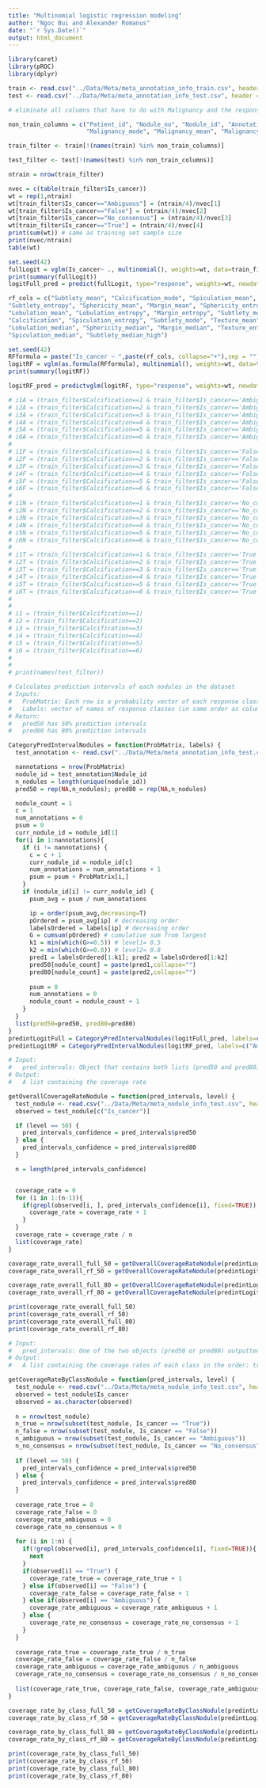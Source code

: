 ```yaml
---
title: "Multinomial logistic regression modeling"
author: "Ngoc Bui and Alexander Romanus"
date: "`r Sys.Date()`"
output: html_document
---
```




```r
library(caret)
library(pROC)
library(dplyr)

train <- read.csv("../Data/Meta/meta_annotation_info_train.csv", header = TRUE)
test <- read.csv("../Data/Meta/meta_annotation_info_test.csv", header = TRUE)

# eliminate all columns that have to do with Malignancy and the response var

non_train_columns = c("Patient_id", "Nodule_no", "Nodule_id", "Annotation_no", "Malignancy_median", "Malignancy_median_high", "Malignancy_entropy",
                      "Malignancy_mode", "Malignancy_mean", "Malignancy")

train_filter <- train[!(names(train) %in% non_train_columns)]

test_filter <- test[!(names(test) %in% non_train_columns)]

```



```r
ntrain = nrow(train_filter)

nvec = c(table(train_filter$Is_cancer))
wt = rep(1,ntrain)
wt[train_filter$Is_cancer=="Ambiguous"] = (ntrain/4)/nvec[1]
wt[train_filter$Is_cancer=="False"] = (ntrain/4)/nvec[2]
wt[train_filter$Is_cancer=="No_consensus"] = (ntrain/4)/nvec[3]
wt[train_filter$Is_cancer=="True"] = (ntrain/4)/nvec[4]
print(sum(wt)) # same as training set sample size
print(nvec/ntrain)
table(wt)
```
```r
set.seed(42)
fullLogit = vglm(Is_cancer~ ., multinomial(), weights=wt, data=train_filter)
print(summary(fullLogit))
logitFull_pred = predict(fullLogit, type="response", weights=wt, newdata=test_filter)
```



```r
rf_cols = c("Subtlety_mean", "Calcification_mode", "Spiculation_mean", 
"Subtlety_entropy", "Sphericity_mean", "Margin_mean", "Sphericity_entropy", 
"Lobulation_mean", "Lobulation_entropy", "Margin_entropy", "Subtlety_median", 
"Calcification", "Spiculation_entropy", "Subtlety_mode", "Texture_mean", 
"Lobulation_median", "Sphericity_median", "Margin_median", "Texture_entropy", 
"Spiculation_median", "Subtlety_median_high")

set.seed(42)
RFformula = paste("Is_cancer ~ ",paste(rf_cols, collapse="+"),sep = "")
logitRF = vglm(as.formula(RFformula), multinomial(), weights=wt, data=train_filter)
print(summary(logitRF))

logitRF_pred = predictvglm(logitRF, type="response", weights=wt, newdata=test_filter)
```

```r
# i1A = (train_filter$Calcification==1 & train_filter$Is_cancer=='Ambiguous')
# i2A = (train_filter$Calcification==2 & train_filter$Is_cancer=='Ambiguous')
# i3A = (train_filter$Calcification==3 & train_filter$Is_cancer=='Ambiguous')
# i4A = (train_filter$Calcification==4 & train_filter$Is_cancer=='Ambiguous')
# i5A = (train_filter$Calcification==5 & train_filter$Is_cancer=='Ambiguous')
# i6A = (train_filter$Calcification==6 & train_filter$Is_cancer=='Ambiguous')
# 
# i1F = (train_filter$Calcification==1 & train_filter$Is_cancer=='False')
# i2F = (train_filter$Calcification==2 & train_filter$Is_cancer=='False')
# i3F = (train_filter$Calcification==3 & train_filter$Is_cancer=='False')
# i4F = (train_filter$Calcification==4 & train_filter$Is_cancer=='False')
# i5F = (train_filter$Calcification==5 & train_filter$Is_cancer=='False')
# i6F = (train_filter$Calcification==6 & train_filter$Is_cancer=='False')
# 
# i1N = (train_filter$Calcification==1 & train_filter$Is_cancer=='No_consensus')
# i2N = (train_filter$Calcification==2 & train_filter$Is_cancer=='No_consensus')
# i3N = (train_filter$Calcification==3 & train_filter$Is_cancer=='No_consensus')
# i4N = (train_filter$Calcification==4 & train_filter$Is_cancer=='No_consensus')
# i5N = (train_filter$Calcification==5 & train_filter$Is_cancer=='No_consensus')
# i6N = (train_filter$Calcification==6 & train_filter$Is_cancer=='No_consensus')
# 
# i1T = (train_filter$Calcification==1 & train_filter$Is_cancer=='True')
# i2T = (train_filter$Calcification==2 & train_filter$Is_cancer=='True')
# i3T = (train_filter$Calcification==3 & train_filter$Is_cancer=='True')
# i4T = (train_filter$Calcification==4 & train_filter$Is_cancer=='True')
# i5T = (train_filter$Calcification==5 & train_filter$Is_cancer=='True')
# i6T = (train_filter$Calcification==6 & train_filter$Is_cancer=='True')
# 
# 
# i1 = (train_filter$Calcification==1)
# i2 = (train_filter$Calcification==2)
# i3 = (train_filter$Calcification==3)
# i4 = (train_filter$Calcification==4)
# i5 = (train_filter$Calcification==5)
# i6 = (train_filter$Calcification==6)
# 
# 
# print(names(test_filter))


```



```r
# Calculates prediction intervals of each nodules in the dataset
# Inputs:
#   ProbMatrix: Each row is a probability vector of each response class for a given annotation
#   Labels: vector of names of response classes (in same order as columns of the ProbMatrix)
# Return:
#   pred50 has 50% prediction intervals
#   pred80 has 80% prediction intervals

CategoryPredIntervalNodules = function(ProbMatrix, labels) { 
  test_annotation <- read.csv("../Data/Meta/meta_annotation_info_test.csv", header = TRUE)

  nannotations = nrow(ProbMatrix)
  nodule_id = test_annotation$Nodule_id
  n_nodules = length(unique(nodule_id))
  pred50 = rep(NA,n_nodules); pred80 = rep(NA,n_nodules)

  nodule_count = 1
  c = 1
  num_annotations = 0
  psum = 0
  curr_nodule_id = nodule_id[1]
  for(i in 1:nannotations){
    if (i != nannotations) {
      c = c + 1
      curr_nodule_id = nodule_id[c]
      num_annotations = num_annotations + 1
      psum = psum + ProbMatrix[i,]
    }
    if (nodule_id[i] != curr_nodule_id) {
      psum_avg = psum / num_annotations

      ip = order(psum_avg,decreasing=T)
      pOrdered = psum_avg[ip] # decreasing order
      labelsOrdered = labels[ip] # decreasing order
      G = cumsum(pOrdered) # cumulative sum from largest
      k1 = min(which(G>=0.5)) # level1= 0.5
      k2 = min(which(G>=0.8)) # level2= 0.8
      pred1 = labelsOrdered[1:k1]; pred2 = labelsOrdered[1:k2]
      pred50[nodule_count] = paste(pred1,collapse="")
      pred80[nodule_count] = paste(pred2,collapse="") 
      
      psum = 0
      num_annotations = 0
      nodule_count = nodule_count + 1
    }
  }
  list(pred50=pred50, pred80=pred80)
}
predintLogitFull = CategoryPredIntervalNodules(logitFull_pred, labels=c("Ambiguous","False","No_consensus", "True"))
predintLogitRF = CategoryPredIntervalNodules(logitRF_pred, labels=c("Ambiguous","False","No_consensus", "True"))
```

```r
# Input:
#   pred_intervals: Object that contains both lists (pred50 and pred80) outputted by CategoryPredIntervalNodules()
# Output:
#   A list containing the coverage rate

getOverallCoverageRateNodule = function(pred_intervals, level) {
  test_nodule <- read.csv("../Data/Meta/meta_nodule_info_test.csv", header = TRUE)
  observed = test_nodule[c("Is_cancer")]

  if (level == 50) {
    pred_intervals_confidence = pred_intervals$pred50
  } else {
    pred_intervals_confidence = pred_intervals$pred80
  }

  n = length(pred_intervals_confidence)


  coverage_rate = 0
  for (i in 1:(n-1)){
    if(grepl(observed[i, ], pred_intervals_confidence[i], fixed=TRUE)) {
      coverage_rate = coverage_rate + 1
    }
  }
  coverage_rate = coverage_rate / n
  list(coverage_rate)
}

coverage_rate_overall_full_50 = getOverallCoverageRateNodule(predintLogitFull, 50)
coverage_rate_overall_rf_50 = getOverallCoverageRateNodule(predintLogitRF, 50)

coverage_rate_overall_full_80 = getOverallCoverageRateNodule(predintLogitFull, 80)
coverage_rate_overall_rf_80 = getOverallCoverageRateNodule(predintLogitRF, 80)

print(coverage_rate_overall_full_50)
print(coverage_rate_overall_rf_50)
print(coverage_rate_overall_full_80)
print(coverage_rate_overall_rf_80)
```




```r
# Input:
#   pred_intervals: One of the two objects (pred50 or pred80) outputted by CategoryPredIntervalNodules()
# Output:
#   A list containing the coverage rates of each class in the order: true, false, ambiguous, no consensus

getCoverageRateByClassNodule = function(pred_intervals, level) {
  test_nodule <- read.csv("../Data/Meta/meta_nodule_info_test.csv", header = TRUE)
  observed = test_nodule$Is_cancer
  observed = as.character(observed)
  
  n = nrow(test_nodule)
  n_true = nrow(subset(test_nodule, Is_cancer == "True"))
  n_false = nrow(subset(test_nodule, Is_cancer == "False"))
  n_ambiguous = nrow(subset(test_nodule, Is_cancer == "Ambiguous"))
  n_no_consensus = nrow(subset(test_nodule, Is_cancer == "No_consensus"))
  
  if (level == 50) {
    pred_intervals_confidence = pred_intervals$pred50
  } else {
    pred_intervals_confidence = pred_intervals$pred80
  }
  
  coverage_rate_true = 0
  coverage_rate_false = 0
  coverage_rate_ambiguous = 0
  coverage_rate_no_consensus = 0
  
  for (i in 1:n) {
    if(!grepl(observed[i], pred_intervals_confidence[i], fixed=TRUE)){
      next
    }
    if(observed[i] == "True") {
      coverage_rate_true = coverage_rate_true + 1
    } else if(observed[i] == "False") {
      coverage_rate_false = coverage_rate_false + 1
    } else if(observed[i] == "Ambiguous") {
      coverage_rate_ambiguous = coverage_rate_ambiguous + 1
    } else {
      coverage_rate_no_consensus = coverage_rate_no_consensus + 1
    }
  }
  
  coverage_rate_true = coverage_rate_true / n_true
  coverage_rate_false = coverage_rate_false / n_false
  coverage_rate_ambiguous = coverage_rate_ambiguous / n_ambiguous
  coverage_rate_no_consensus = coverage_rate_no_consensus / n_no_consensus
  
  list(coverage_rate_true, coverage_rate_false, coverage_rate_ambiguous, coverage_rate_no_consensus)
}

coverage_rate_by_class_full_50 = getCoverageRateByClassNodule(predintLogitFull, 50)
coverage_rate_by_class_rf_50 = getCoverageRateByClassNodule(predintLogitRF, 50)

coverage_rate_by_class_full_80 = getCoverageRateByClassNodule(predintLogitFull, 80)
coverage_rate_by_class_rf_80 = getCoverageRateByClassNodule(predintLogitRF, 80)

print(coverage_rate_by_class_full_50)
print(coverage_rate_by_class_rf_50)
print(coverage_rate_by_class_full_80)
print(coverage_rate_by_class_rf_80)

```